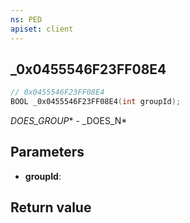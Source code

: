 ```yaml
---
ns: PED
apiset: client
---
```

## _0x0455546F23FF08E4

```c
// 0x0455546F23FF08E4
BOOL _0x0455546F23FF08E4(int groupId);
```

_DOES_GROUP_* - _DOES_N*

## Parameters
* **groupId**:

## Return value